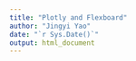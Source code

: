 ```yaml
---
title: "Plotly and Flexboard"
author: "Jingyi Yao"
date: "`r Sys.Date()`"
output: html_document
---
```


```r

```

